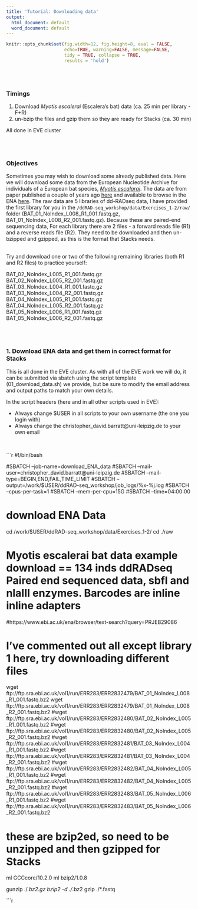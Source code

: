 ```yaml
---
title: 'Tutorial: Downloading data'
output:
  html_document: default
  word_document: default
---
```


```r
knitr::opts_chunk$set(fig.width=12, fig.height=8, eval = FALSE,
                      echo=TRUE, warning=FALSE, message=FALSE,
                      tidy = TRUE, collapse = TRUE,
                      results = 'hold')
```
\
\

### Timings 
  1. Download *Myotis escalerai* (Escalera's bat) data (ca. 25 min per library - F+R)
  2. un-bzip the files and gzip them so they are ready for Stacks (ca. 30 min)
  
All done in EVE cluster
  
\
\

### Objectives

Sometimes you may wish to download some already published data. Here we will download some data from the European Nucleotide Archive for individuals of a European bat species, [*Myotis escalarai*](https://www.eurobats.org/about_eurobats/protected_bat_species/myotis_escalerai). The data are from paper published a couple of years ago [here](https://www.pnas.org/doi/10.1073/pnas.1820663116) and available to browse in the ENA [here](https://www.ebi.ac.uk/ena/browser/text-search?query=PRJEB29086
). The raw data are 5 libraries of dd-RADseq data, I have provided the first library for you in the ```/ddRAD-seq_workshop/data/Exercises_1-2/raw/``` folder (BAT_01_NoIndex_L008_R1_001.fastq.gz, BAT_01_NoIndex_L008_R2_001.fastq.gz). Because these are paired-end sequencing data, For each library there are 2 files - a forward reads file (R1) and a reverse reads file (R2). They need to be downloaded and then un-bzipped and gzipped, as this is the format that Stacks needs.

\
Try and download one or two of the following remaining libraries (both R1 and R2 files) to practice yourself:

BAT_02_NoIndex_L005_R1_001.fastq.gz\
BAT_02_NoIndex_L005_R2_001.fastq.gz\
BAT_03_NoIndex_L004_R1_001.fastq.gz\
BAT_03_NoIndex_L004_R2_001.fastq.gz\
BAT_04_NoIndex_L005_R1_001.fastq.gz\
BAT_04_NoIndex_L005_R2_001.fastq.gz\
BAT_05_NoIndex_L006_R1_001.fastq.gz\
BAT_05_NoIndex_L006_R2_001.fastq.gz\


\
\

### 1. Download ENA data and get them in correct format for Stacks

This is all done in the EVE cluster. As with all of the EVE work we will do, it can be submitted via sbatch using the script template (01_download_data.sh) we provide, but be sure to modify the email address and output paths to match your own details.

In the script headers (here and in all other scripts used in EVE): 

* Always change $USER in all scripts to your own username (the one you login with)
* Always change the christopher_david.barratt@uni-leipzig.de to your own email 

\

```r
#!/bin/bash       
                                                                                                                     
#SBATCH --job-name=download_ENA_data
#SBATCH --mail-user=christopher_david.barratt@uni-leipzig.de
#SBATCH --mail-type=BEGIN,END,FAIL,TIME_LIMIT
#SBATCH --output=/work/$USER/ddRAD-seq_workshop/job_logs/%x-%j.log
#SBATCH --cpus-per-task=1 
#SBATCH --mem-per-cpu=15G
#SBATCH --time=04:00:00

# download ENA Data

cd /work/$USER/ddRAD-seq_workshop/data/Exercises_1-2/
cd ./raw

# Myotis escalerai bat data example download == 134 inds ddRADseq Paired end sequenced data, sbfI and nlaIII enzymes. Barcodes are inline inline adapters
#https://www.ebi.ac.uk/ena/browser/text-search?query=PRJEB29086


# I've commented out all except library 1 here, try downloading different files

wget ftp://ftp.sra.ebi.ac.uk/vol1/run/ERR283/ERR2832479/BAT_01_NoIndex_L008_R1_001.fastq.bz2
wget ftp://ftp.sra.ebi.ac.uk/vol1/run/ERR283/ERR2832479/BAT_01_NoIndex_L008_R2_001.fastq.bz2
#wget ftp://ftp.sra.ebi.ac.uk/vol1/run/ERR283/ERR2832480/BAT_02_NoIndex_L005_R1_001.fastq.bz2
#wget ftp://ftp.sra.ebi.ac.uk/vol1/run/ERR283/ERR2832480/BAT_02_NoIndex_L005_R2_001.fastq.bz2
#wget ftp://ftp.sra.ebi.ac.uk/vol1/run/ERR283/ERR2832481/BAT_03_NoIndex_L004_R1_001.fastq.bz2
#wget ftp://ftp.sra.ebi.ac.uk/vol1/run/ERR283/ERR2832481/BAT_03_NoIndex_L004_R2_001.fastq.bz2
#wget ftp://ftp.sra.ebi.ac.uk/vol1/run/ERR283/ERR2832482/BAT_04_NoIndex_L005_R1_001.fastq.bz2
#wget ftp://ftp.sra.ebi.ac.uk/vol1/run/ERR283/ERR2832482/BAT_04_NoIndex_L005_R2_001.fastq.bz2
#wget ftp://ftp.sra.ebi.ac.uk/vol1/run/ERR283/ERR2832483/BAT_05_NoIndex_L006_R1_001.fastq.bz2
#wget ftp://ftp.sra.ebi.ac.uk/vol1/run/ERR283/ERR2832483/BAT_05_NoIndex_L006_R2_001.fastq.bz2

# these are bzip2ed, so need to be unzipped and then gzipped for Stacks
ml GCCcore/10.2.0
ml bzip2/1.0.8

gunzip ./*.bz2.gz
bzip2 -d ./*.bz2
gzip ./*.fastq

```r
